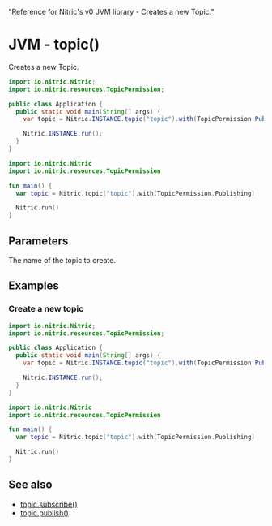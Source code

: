   "Reference for Nitric's v0 JVM library - Creates a new Topic."

# JVM - topic()

Creates a new Topic.

<Tabs syncKey="jvm-lang">

<TabItem label="Java">

```java
import io.nitric.Nitric;
import io.nitric.resources.TopicPermission;

public class Application {
  public static void main(String[] args) {
    var topic = Nitric.INSTANCE.topic("topic").with(TopicPermission.Publishing);

    Nitric.INSTANCE.run();
  }
}
```

</TabItem>

<TabItem label="Kotlin">

```kotlin
import io.nitric.Nitric
import io.nitric.resources.TopicPermission

fun main() {
  var topic = Nitric.topic("topic").with(TopicPermission.Publishing)

  Nitric.run()
}
```

</TabItem>

</Tabs>

## Parameters

<Properties>
  <Property name="name" required type="String">
    The name of the topic to create.
  </Property>
</Properties>

## Examples

### Create a new topic

<Tabs syncKey="jvm-lang">

<TabItem label="Java">

```java
import io.nitric.Nitric;
import io.nitric.resources.TopicPermission;

public class Application {
  public static void main(String[] args) {
    var topic = Nitric.INSTANCE.topic("topic").with(TopicPermission.Publishing);

    Nitric.INSTANCE.run();
  }
}
```

</TabItem>

<TabItem label="Kotlin">

```kotlin
import io.nitric.Nitric
import io.nitric.resources.TopicPermission

fun main() {
  var topic = Nitric.topic("topic").with(TopicPermission.Publishing)

  Nitric.run()
}
```

</TabItem>

</Tabs>

## See also

- [topic.subscribe()](./topic-subscribe)
- [topic.publish()](./topic-publish)
